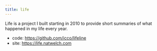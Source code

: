 ```yaml
---
title: life
---
```


Life is a project I built starting in 2010 to provide short summaries of what happened in my life every year.

 - code: https://github.com/icco/lifeline
 - site: https://life.natwelch.com